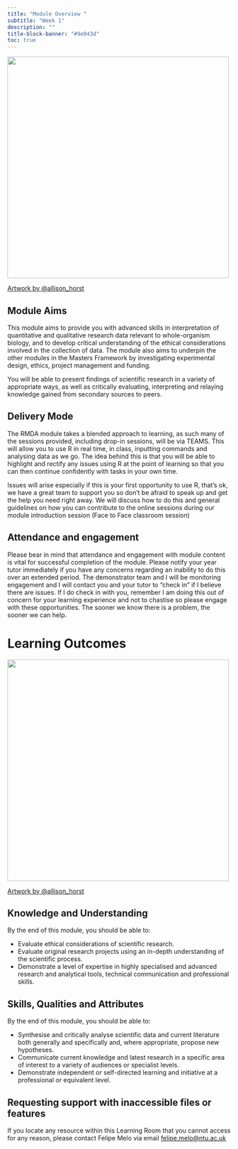 ```yaml
---
title: "Module Overview "
subtitle: "Week 1"
description: ""
title-block-banner: "#9e043d"
toc: true
---
```


![](/img/happyR.png){fig-align="center" width="500"}

[Artwork by \@allison_horst](https://twitter.com/allison_horst){style="text-align: center"}



## Module Aims

This module aims to provide you with advanced skills in interpretation of quantitative and qualitative research data relevant to whole-organism biology, and to develop critical understanding of the ethical considerations involved in the collection of data. The module also aims to underpin the other modules in the Masters Framework by investigating experimental design, ethics, project management and funding.

You will be able to present findings of scientific research in a variety of appropriate ways, as well as critically evaluating, interpreting and relaying knowledge gained from secondary sources to peers.

## Delivery Mode

The RMDA module takes a blended approach to learning, as such many of the sessions provided, including drop-in sessions, will be via TEAMS. This will allow you to use R in real time, in class, inputting commands and analysing data as we go. The idea behind this is that you will be able to highlight and rectify any issues using R at the point of learning so that you can then continue confidently with tasks in your own time.

Issues will arise especially if this is your first opportunity to use R, that's ok, we have a great team to support you so don't be afraid to speak up and get the help you need right away. We will discuss how to do this and general guidelines on how you can contribute to the online sessions during our module introduction session (Face to Face classroom session)

## Attendance and engagement

Please bear in mind that attendance and engagement with module content is vital for successful completion of the module. Please notify your year tutor immediately if you have any concerns regarding an inability to do this over an extended period. The demonstrator team and I will be monitoring engagement and I will contact you and your tutor to "check in" if I believe there are issues. If I do check in with you, remember I am doing this out of concern for your learning experience and not to chastise so please engage with these opportunities. The sooner we know there is a problem, the sooner we can help.

# Learning Outcomes

![](/img/zmbie.jpg){width="500"}

[Artwork by \@allison_horst](https://twitter.com/allison_horst){style="text-align: center"}

## Knowledge and Understanding

By the end of this module, you should be able to:

-   Evaluate ethical considerations of scientific research.
-   Evaluate original research projects using an in-depth understanding of the scientific process.
-   Demonstrate a level of expertise in highly specialised and advanced research and analytical tools, technical communication and professional skills.

## Skills, Qualities and Attributes

By the end of this module, you should be able to:

-   Synthesise and critically analyse scientific data and current literature both generally and specifically and, where appropriate, propose new hypotheses.
-   Communicate current knowledge and latest research in a specific area of interest to a variety of audiences or specialist levels.
-   Demonstrate independent or self-directed learning and initiative at a professional or equivalent level.

## Requesting support with inaccessible files or features

If you locate any resource within this Learning Room that you cannot access for any reason, please contact Felipe Melo via email [felipe.melo\@ntu.ac.uk](mailto:felipe.melo@ntu.ac.uk)
